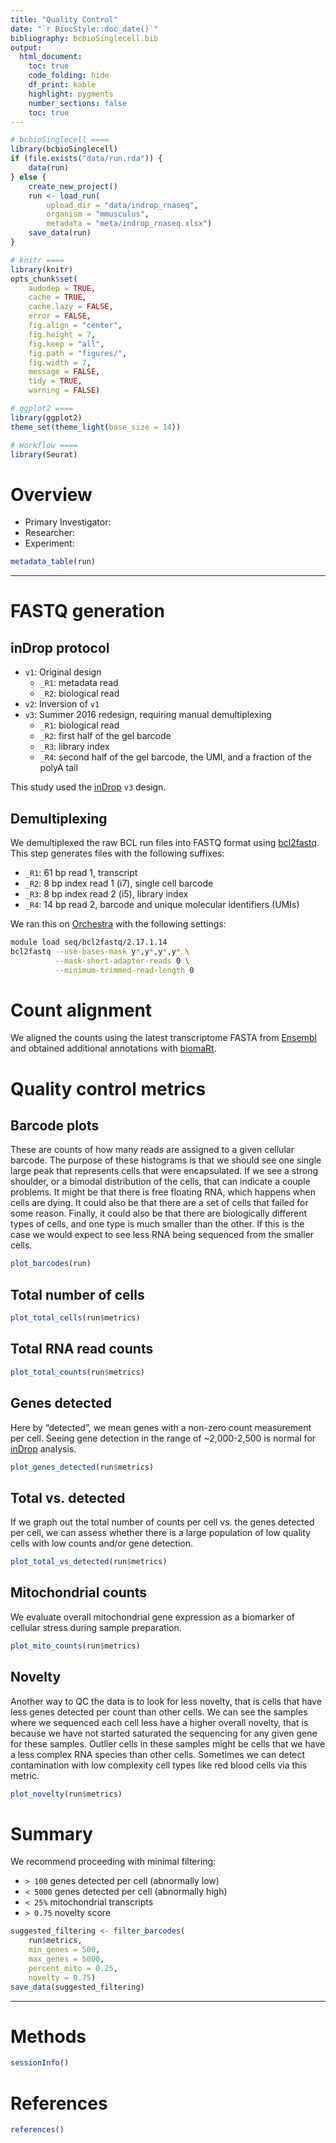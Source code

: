 ```yaml
---
title: "Quality Control"
date: "`r BiocStyle::doc_date()`"
bibliography: bcbioSinglecell.bib
output:
  html_document:
    toc: true
    code_folding: hide
    df_print: kable
    highlight: pygments
    number_sections: false
    toc: true
---
```


```r
# bcbioSinglecell ====
library(bcbioSinglecell)
if (file.exists("data/run.rda")) {
    data(run)
} else {
    create_new_project()
    run <- load_run(
        upload_dir = "data/indrop_rnaseq",
        organism = "mmusculus",
        metadata = "meta/indrop_rnaseq.xlsx")
    save_data(run)
}

# knitr ====
library(knitr)
opts_chunk$set(
    audodep = TRUE,
    cache = TRUE,
    cache.lazy = FALSE,
    error = FALSE,
    fig.align = "center",
    fig.height = 7,
    fig.keep = "all",
    fig.path = "figures/",
    fig.width = 7,
    message = FALSE,
    tidy = TRUE,
    warning = FALSE)

# ggplot2 ====
library(ggplot2)
theme_set(theme_light(base_size = 14))

# Workflow ====
library(Seurat)
```



# Overview

- Primary Investigator: 
- Researcher: 
- Experiment: 

```r
metadata_table(run)
```



* * *



# FASTQ generation

## inDrop protocol

- `v1`: Original design
    - `_R1`: metadata read
    - `_R2`: biological read
- `v2`: Inversion of `v1`
- `v3`: Summer 2016 redesign, requiring manual demultiplexing
    - `_R1`: biological read
    - `_R2`: first half of the gel barcode
    - `_R3`: library index
    - `_R4`: second half of the gel barcode, the UMI, and a fraction of the polyA tail

This study used the [inDrop][] `v3` design.


## Demultiplexing

We demultiplexed the raw BCL run files into FASTQ format using [bcl2fastq][]. This step generates files with the following suffixes:

- `_R1`: 61 bp read 1, transcript
- `_R2`: 8 bp index read 1 (i7), single cell barcode
- `_R3`: 8 bp index read 2 (i5), library index
- `_R4`: 14 bp read 2, barcode and unique molecular identifiers (UMIs)

We ran this on [Orchestra][] with the following settings:

```bash
module load seq/bcl2fastq/2.17.1.14
bcl2fastq --use-bases-mask y*,y*,y*,y* \
          --mask-short-adapter-reads 0 \
          --minimum-trimmed-read-length 0
```



# Count alignment

We aligned the counts using the latest transcriptome FASTA from [Ensembl][] and obtained additional annotations with [biomaRt][].



# Quality control metrics

## Barcode plots

These are counts of how many reads are assigned to a given cellular barcode. The purpose of these histograms is that we should see one single large peak that represents cells that were encapsulated. If we see a strong shoulder, or a bimodal distribution of the cells, that can indicate a couple problems. It might be that there is free floating RNA, which happens when cells are dying. It could also be that there are a set of cells that failed for some reason. Finally, it could also be that there are biologically different types of cells, and one type is much smaller than the other. If this is the case we would expect to see less RNA being sequenced from the smaller cells.

```r
plot_barcodes(run)
```


## Total number of cells

```r
plot_total_cells(run$metrics)
```


## Total RNA read counts

```r
plot_total_counts(run$metrics)
```


## Genes detected

Here by "detected", we mean genes with a non-zero count measurement per cell. Seeing gene detection in the range of ~2,000-2,500 is normal for [inDrop][] analysis.

```r
plot_genes_detected(run$metrics)
```


## Total vs. detected

If we graph out the total number of counts per cell vs. the genes detected per cell, we can assess whether there is a large population of low quality cells with low counts and/or gene detection.

```r
plot_total_vs_detected(run$metrics)
```


## Mitochondrial counts

We evaluate overall mitochondrial gene expression as a biomarker of cellular stress during sample preparation.

```r
plot_mito_counts(run$metrics)
```


## Novelty

Another way to QC the data is to look for less novelty, that is cells that have less genes detected per count than other cells. We can see the samples where we sequenced each cell less have a higher overall novelty, that is because we have not started saturated the sequencing for any given gene for these samples. Outlier cells in these samples might be cells that we have a less complex RNA species than other cells. Sometimes we can detect contamination with low complexity cell types like red blood cells via this metric.

```r
plot_novelty(run$metrics)
```



# Summary

We recommend proceeding with minimal filtering:

- `> 100` genes detected per cell (abnormally low)
- `< 5000` genes detected per cell (abnormally high)
- `< 25%` mitochondrial transcripts
- `> 0.75` novelty score

```r
suggested_filtering <- filter_barcodes(
    run$metrics,
    min_genes = 500,
    max_genes = 5000,
    percent_mito = 0.25,
    novelty = 0.75)
save_data(suggested_filtering)
```



* * *



# Methods

```r
sessionInfo()
```



# References

```r
references()
```



[bcbio-nextgen]: https://bcbio-nextgen.readthedocs.io
[bcl2fastq]: https://support.illumina.com/downloads/bcl2fastq-conversion-software-v217.html
[biomaRt]: https://bioconductor.org/packages/release/bioc/html/biomaRt.html
[Ensembl]: http://useast.ensembl.org/Drosophila_melanogaster/Info/Index
[inDrop]: http://1cell-bio.com
[Matrix]: https://cran.r-project.org/web/packages/Matrix/index.html
[Orchestra]: https://wiki.med.harvard.edu/Orchestra
[R]: https://www.r-project.org
[rapmap]: https://github.com/COMBINE-lab/RapMap
[scRNA-Seq]: http://bcbio-nextgen.readthedocs.io/en/latest/contents/configuration.html#single-cell-rna-sequencing
[Seurat]: http://satijalab.org/seurat
[umis]: https://github.com/vals/umis
